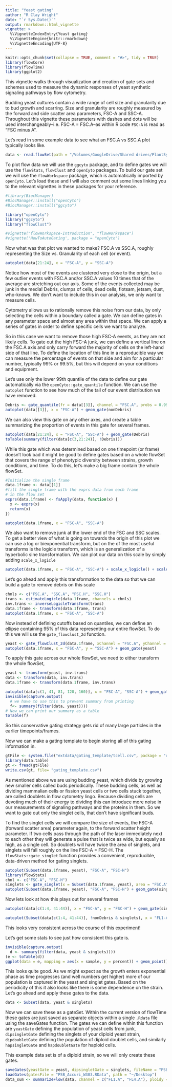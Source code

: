 ```yaml
---
title: "Yeast gating"
author: "R Clay Wright"
date: "`r Sys.Date()`"
output: rmarkdown::html_vignette
vignette: >
  %\VignetteIndexEntry{Yeast gating}
  %\VignetteEngine{knitr::rmarkdown}
  %\VignetteEncoding{UTF-8}
---
```

```r
knitr::opts_chunk$set(collapse = TRUE, comment = "#>", tidy = TRUE)
library(flowCore)
library(flowTime)
library(ggplot2)
```

This vignette walks through visualization and creation of gate sets and schemes used to measure the dynamic responses of yeast synthetic signaling pathways by flow cytometry. 

Budding yeast cultures contain a wide range of cell size and granularity due to bud growth and scarring. Size and granularity are roughly measured by the forward and side scatter area parameters, FSC-A and SSC-A. Throughout this vignette these parameters with dashes and dots will be used interchangeably--i.e. FSC-A = FSC.A--as within R code `FSC-A` is read as "FSC minus A".

Let's read in some example data to see what an FSC.A vs SSC.A plot typically looks like.

```r
data <- read.flowSet(path = "/Volumes/GoogleDrive/Shared drives/PlantSynBioLab/Data/Mahbub/FlowSets/20200614_AFB_epistasis", phenoData = "annotation.txt")
```

To plot flow data we will use the `ggcyto` package, and to define gates we will use the `flowStats`, `flowClust` and `openCyto` packages. To build our gate set we will use the `flowWorkspace` package, which is automatically imported by `openCyto`. Let's load these and I will also comment out some lines linking you to the relevant vignettes in these packages for your reference. 
```r
#library(BiocManager)
#BiocManager::install("openCyto")
#BiocManager::install("ggcyto")

library("openCyto")
library("ggcyto")
library("flowClust")

#vignette("flowWorkspace-Introduction", "flowWorkspace")
#vignette('HowToAutoGating', package = "openCyto")

```

Now what was that plot we wanted to make? FSC.A vs SSC.A, roughly representing the Size vs. Granularity of each cell (or event).
```r
autoplot(data[21:24], x = "FSC-A", y = "SSC-A") 
```
Notice how most of the events are clustered very close to the origin, but a few outlier events with FSC.A and/or SSC.A values 10 times that of the average are stretching out our axis. Some of the events collected may be junk in the media! Debris, clumps of cells, dead cells, flotsam, jetsam, dust, who-knows. We don't want to include this in our analysis, we only want to measure cells.

Cytometry allows us to rationally remove this noise from our data, by only selecting the cells within a boundary called a gate. We can define gates in any parameter space and almost any area within that space. We can apply a series of gates in order to define specific cells we want to analyze. 

So in this case we want to remove those high FSC-A events, as they are not likely cells. To gate out the high FSC-A junk, we can define a vertical line on the FSC.A axis and only carry forward the majority of cells on the left-hand side of that line. To define the location of this line in a reproducible way we can measure the percentage of events on that side and aim for a particular number, typically 99% or 99.5%, but this will depend on your conditions and equipment. 

Let's use only the lower 99th quantile of the data to define our gate automatically via the `openCyto::gate_quantile` function. We can use the `autoplot` function to see how much of the tail of our event distribution we have removed.
```r
Debris <- gate_quantile(fr = data[[3]], channel = "FSC.A", probs = 0.99, filterId = "Debris")
autoplot(data[[3]], x = "FSC-A") + geom_gate(nonDebris)
```

We can also view this gate on any other axes, and create a table summarizing the proportion of events in this gate for several frames. 
```r
autoplot(data[21:24], x = "FSC-A", "SSC-A") + geom_gate(Debris)
toTable(summary(filter(data[c(3,21:24)], !Debris)))
```


While this gate which was determined based on one timepoint (or frame) doesn't look bad it might be good to define gates based on a whole flowSet that covers the range of phenotypic diversity between strains, growth conditions, and time. To do this, let's make a big frame contain the whole flowSet.
```r
#Initialize the single frame
data.1frame <- data[[1]]
#fill the single frame with the exprs data from each frame 
# in the flow set
exprs(data.1frame) <- fsApply(data, function(x) {
  x <- exprs(x)
  return(x)
})

autoplot(data.1frame, x = "FSC-A", "SSC-A")
```
We also want to remove junk at the lower end of the FSC and SSC scales. To get a better view of what is going on towards the origin of this plot we can use a log or biexponential transform, but on the of the most useful transforms is the logicle transform, which is an generalization of a hyperbolic sine transformation. We can plot our data on this scale by simply adding `scale_x_logicle`

```r
autoplot(data.1frame, x = "FSC-A", "SSC-A") + scale_x_logicle() + scale_y_logicle()
```

Let's go ahead and apply this transformation to the data so that we can build a gate to remove debris on this scale
```r
chnls <- c("FSC.A", "SSC.A", "FSC.H", "SSC.H")
trans <- estimateLogicle(data.1frame, channels = chnls)
inv.trans <- inverseLogicleTransform(trans)
data.1frame <- transform(data.1frame, trans)
autoplot(data.1frame, x = "FSC-A", "SSC-A")
```

Now instead of defining cutoffs based on quantiles, we can define an ellipse containing 95% of this data representing our entire flowSet. To do this we will use the `gate_flowclust_2d` function.


```r
yeast <- gate_flowClust_2d(data.1frame, xChannel = "FSC.A", yChannel =  "SSC.A",                        K = 1, quantile = .95, min = c(0,0))
autoplot(data.1frame, x = "FSC-A", y = "SSC-A") + geom_gate(yeast)

```
To apply this gate across our whole flowSet, we need to either transform the whole flowSet, 
```r
yeast <- transform(yeast, inv.trans)
data <- transform(data, inv.trans)
data.1frame <- transform(data.1frame, inv.trans)
```

```r
autoplot(data[c(1, 41, 81, 120, 160)], x = "FSC-A", "SSC-A") + geom_gate(yeast)
invisible(capture.output( 
  # we have to use this to prevent summary from printing
  f<- summary(filter(data, yeast))))
# Now we can print our summary as a table
toTable(f)
```
So this conservative gating strategy gets rid of many large particles in the earlier timepoints/frames. 

Now we can make a gating template to begin storing all of this gating information in.
```r
gtFile <- system.file("extdata/gating_template/tcell.csv", package = "openCyto")
library(data.table)
gt <- fread(gtFile)
write.csv(gt, file= "gating_template.csv")
```

As mentioned above we are using budding yeast, which divide by growing new smaller cells called buds periodically. These budding cells, as well as dividing mammalian cells or fission yeast cells or two cells stuck together, are called doublets in flow cytometry lingo. Because dividing cells are devoting much of their energy to dividing this can introduce more noise in our measurements of signaling pathways and the proteins in them. So we want to gate out only the singlet cells, that don't have significant buds. 

To find the singlet cells we will compare the size of events, the FSC-A (forward scatter area) parameter again, to the forward scatter height parameter. If two cells pass through the path of the laser immediately next to each other they will generate a pulse that is twice as wide, but equally as high, as a single cell. So doublets will have twice the area of singlets, and singlets will fall roughly on the line  FSC-A = FSC-H. The `flowStats::gate_singlet` function provides a convenient, reproducible, data-driven method for gating singlets.  
```r
autoplot(Subset(data.1frame, yeast), "FSC-A", "FSC-H")
library(flowStats)
chnl <- c("FSC-A", "FSC-H")
singlets <- gate_singlet(x = Subset(data.1frame, yeast), area = "FSC.A",height = "FSC.H", prediction_level = 0.999, maxit = 20)
autoplot(Subset(data.1frame, yeast), "FSC-A", "FSC-H") + geom_gate(singlets)
```

Now lets look at how this plays out for several frames

```r
autoplot(data[c(1:4, 41:44)], x = "FSC-A", y = "FSC-H") + geom_gate(singlets) + facet_wrap("name", ncol = 4)

autoplot(Subset(data[c(1:4, 41:44)], !nonDebris & singlets), x = "FL1-A") + facet_wrap("name", ncol = 4) 
```

This looks very consistent across the course of this experiment!

Let's get some stats to see just how consistent this gate is.

```r
invisible(capture.output(
  d <- summary(filter(data, yeast & singlets))))
(e <- toTable(d))
ggplot(data = e, mapping = aes(x = sample, y = percent)) + geom_point()
```

This looks quite good. As we might expect as the growth enters exponential phase as time progresses (and well numbers get higher) more of our population is captured in the yeast and singlet gates. Based on the periodicity of this it also looks like there is some dependence on the strain. Let's go ahead and apply these gates to the data.

```r
data <- Subset(data, yeast & singlets)
```

Now we can save these as a gateSet. Within the current version of flowTime these gates are just saved as separate objects within a single `.Rdata` file using the saveGates function. The gates we can define within this function are `yeastGate` defining the population of yeast cells from junk, `dipsingletGate` defining the singlets of your diploid yeast strain, `dipdoubletGate` defining the population of diploid doublet cells, and similarly `hapsingletGate` and `hapdoubletGate` for haploid cells.

This example data set is of a diploid strain, so we will only create these gates.
```r
saveGates(yeastGate = yeast, dipsingletGate = singlets, fileName = "PSB_Accuri_W303.RData", path = "~/Desktop")
loadGates(gatesFile = "PSB_Accuri_W303.RData", path = "~/Desktop")
data_sum <- summarizeFlow(data, channel = c("FL1.A", "FL4.A"), ploidy = "diploid", only = "singlets")
```




